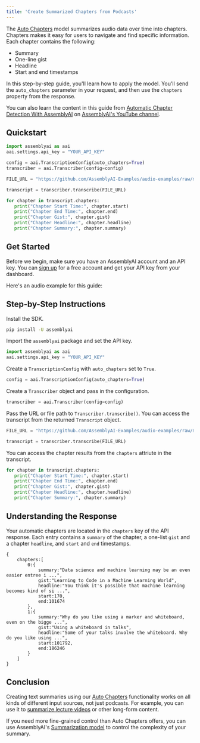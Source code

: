 ```yaml
---
title: 'Create Summarized Chapters from Podcasts'
---
```


The [Auto Chapters](https://www.assemblyai.com/docs/models/auto-chapters) model summarizes audio data over time into chapters. Chapters makes it easy for users to navigate and find specific information. Each chapter contains the following:
- Summary
- One-line gist
- Headline
- Start and end timestamps

In this step-by-step guide, you'll learn how to apply the model. You'll send the `auto_chapters` parameter in your request, and then use the `chapters` property from the response.

You can also learn the content in this guide from [Automatic Chapter Detection With AssemblyAI](https://www.youtube.com/watch?v=GvfmDGin7Zs) on [AssemblyAI's YouTube channel](https://www.youtube.com/@AssemblyAI).

## Quickstart

```python
import assemblyai as aai
aai.settings.api_key = "YOUR_API_KEY"

config = aai.TranscriptionConfig(auto_chapters=True)
transcriber = aai.Transcriber(config=config)

FILE_URL = "https://github.com/AssemblyAI-Examples/audio-examples/raw/main/20230607_me_canadian_wildfires.mp3"

transcript = transcriber.transcribe(FILE_URL)

for chapter in transcript.chapters:
   print("Chapter Start Time:", chapter.start)
   print("Chapter End Time:", chapter.end)
   print("Chapter Gist:", chapter.gist)
   print("Chapter Headline:", chapter.headline)
   print("Chapter Summary:", chapter.summary)
```

## Get Started

Before we begin, make sure you have an AssemblyAI account and an API key. You can [sign up]() for a free account and get your API key from your dashboard.

Here's an audio example for this guide:


## Step-by-Step Instructions

Install the SDK.


```bash
pip install -U assemblyai
```

Import the `assemblyai` package and set the API key.


```python
import assemblyai as aai
aai.settings.api_key = "YOUR_API_KEY"
```

Create a `TranscriptionConfig` with `auto_chapters` set to `True`.


```python
config = aai.TranscriptionConfig(auto_chapters=True)
```

Create a `Transcriber` object and pass in the configuration.


```python
transcriber = aai.Transcriber(config=config)
```

Pass the URL or file path to `Transcriber.transcribe()`. You can access the transcript from the returned `Transcript` object.


```python
FILE_URL = "https://github.com/AssemblyAI-Examples/audio-examples/raw/main/20230607_me_canadian_wildfires.mp3"

transcript = transcriber.transcribe(FILE_URL)
```

You can access the chapter results from the `chapters` attriute in the transcript.


```python
for chapter in transcript.chapters:
   print("Chapter Start Time:", chapter.start)
   print("Chapter End Time:", chapter.end)
   print("Chapter Gist:", chapter.gist)
   print("Chapter Headline:", chapter.headline)
   print("Chapter Summary:", chapter.summary)

```

## Understanding the Response

Your automatic chapters are located in the `chapters` key of the API response. Each entry contains a `summary` of the chapter, a one-list `gist` and a chapter `headline`, and `start` and `end` timestamps.

```
{
    chapters:[
        0:{
            summary:"Data science and machine learning may be an even easier entree i ...",
            gist:"Learning to Code in a Machine Learning World",
            headline:"You think it's possible that machine learning becomes kind of si ...",
            start:170,
            end:101674
        },
        1:{
            summary:"Why do you like using a marker and whiteboard, even on the bigge ...",
            gist:"Using a whiteboard in talks",
            headline:"Some of your talks involve the whiteboard. Why do you like using ...",
            start:101792,
            end:186246
        }
    ]
}
```

## Conclusion

Creating text summaries using our [Auto Chapters](https://www.assemblyai.com/blog/introducing-assemblyai-auto-chapters-summarize-audio-and-video-files/) functionality works on all kinds of different input sources, not just podcasts. For example, you can use it to [summarize lecture videos](https://www.assemblyai.com/blog/python-project-lecture-summaries/) or other long-form content.

If you need more fine-grained control than Auto Chapters offers, you can use AssemblyAI's [Summarization model](https://www.assemblyai.com/docs/models/summarization) to control the complexity of your summary.

